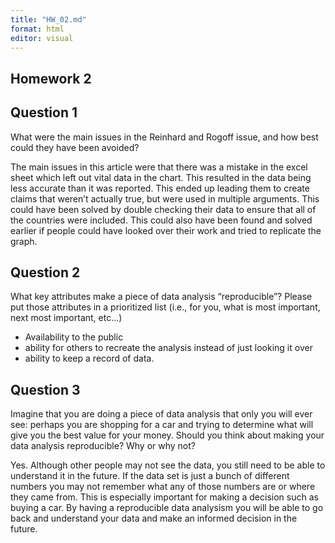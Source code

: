 ```yaml
---
title: "HW_02.md"
format: html
editor: visual
---
```


## Homework 2

## Question 1

What were the main issues in the Reinhard and Rogoff issue, and how best could they have been avoided?

The main issues in this article were that there was a mistake in the excel sheet which left out vital data in the chart. This resulted in the data being less accurate than it was reported. This ended up leading them to create claims that weren't actually true, but were used in multiple arguments. This could have been solved by double checking their data to ensure that all of the countries were included. This could also have been found and solved earlier if people could have looked over their work and tried to replicate the graph.

## Question 2

What key attributes make a piece of data analysis "reproducible"? Please put those attributes in a prioritized list (i.e., for you, what is most important, next most important, etc...)

-   Availability to the public
-   ability for others to recreate the analysis instead of just looking it over
-   ability to keep a record of data.

## Question 3

Imagine that you are doing a piece of data analysis that only you will ever see: perhaps you are shopping for a car and trying to determine what will give you the best value for your money. Should you think about making your data analysis reproducible? Why or why not?

Yes. Although other people may not see the data, you still need to be able to understand it in the future. If the data set is just a bunch of different numbers you may not remember what any of those numbers are or where they came from. This is especially important for making a decision such as buying a car. By having a reproducible data analysism you will be able to go back and understand your data and make an informed decision in the future.
